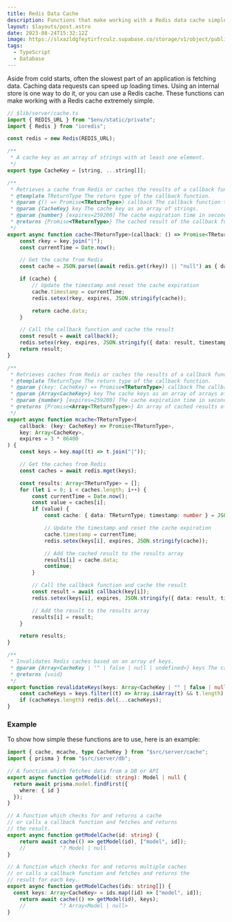 ```yaml
---
title: Redis Data Cache
description: Functions that make working with a Redis data cache simple
layout: $layouts/post.astro
date: 2023-08-24T15:32:12Z
image: https://slxazldgfeytirfrculz.supabase.co/storage/v1/object/public/images/R.webp
tags:
  - TypeScript
  - Database
---
```


Aside from cold starts, often the slowest part of an application is fetching data. Caching data requests can speed up loading times. Using an internal store is one way to do it, or you can use a Redis cache. These functions can make working with a Redis cache extremely simple.

```typescript
// $lib/server/cache.ts
import { REDIS_URL } from "$env/static/private";
import { Redis } from "ioredis";

const redis = new Redis(REDIS_URL);

/**
 * A cache key as an array of strings with at least one element.
 */
export type CacheKey = [string, ...string[]];

/**
 * Retrieves a cache from Redis or caches the results of a callback function.
 * @template TReturnType The return type of the callback function.
 * @param {() => Promise<TReturnType>} callback The callback function to cache.
 * @param {CacheKey} key The cache key as an array of strings.
 * @param {number} [expires=259200] The cache expiration time in seconds. Defaults to 3 days.
 * @returns {Promise<TReturnType>} The cached result of the callback function.
 */
export async function cache<TReturnType>(callback: () => Promise<TReturnType>, key: CacheKey, expires = 3 * 86400) {
	const rkey = key.join("|");
	const currentTime = Date.now();

	// Get the cache from Redis
	const cache = JSON.parse((await redis.get(rkey)) || "null") as { data: TReturnType; timestamp: number } | null;

	if (cache) {
		// Update the timestamp and reset the cache expiration
		cache.timestamp = currentTime;
		redis.setex(rkey, expires, JSON.stringify(cache));

		return cache.data;
	}

	// Call the callback function and cache the result
	const result = await callback();
	redis.setex(rkey, expires, JSON.stringify({ data: result, timestamp: currentTime }));
	return result;
}

/**
 * Retrieves caches from Redis or caches the results of a callback function for each key.
 * @template TReturnType The return type of the callback function.
 * @param {(key: CacheKey) => Promise<TReturnType>} callback The callback function to cache.
 * @param {Array<CacheKey>} key The cache keys as an array of arrays of strings.
 * @param {number} [expires=259200] The cache expiration time in seconds. Defaults to 3 days.
 * @returns {Promise<Array<TReturnType>>} An array of cached results of the callback function for each key.
 */
export async function mcache<TReturnType>(
	callback: (key: CacheKey) => Promise<TReturnType>,
	key: Array<CacheKey>,
	expires = 3 * 86400
) {
	const keys = key.map((t) => t.join("|"));

	// Get the caches from Redis
	const caches = await redis.mget(keys);

	const results: Array<TReturnType> = [];
	for (let i = 0; i < caches.length; i++) {
		const currentTime = Date.now();
		const value = caches[i];
		if (value) {
			const cache: { data: TReturnType; timestamp: number } = JSON.parse(value);

			// Update the timestamp and reset the cache expiration
			cache.timestamp = currentTime;
			redis.setex(keys[i], expires, JSON.stringify(cache));

			// Add the cached result to the results array
			results[i] = cache.data;
			continue;
		}

		// Call the callback function and cache the result
		const result = await callback(key[i]);
		redis.setex(keys[i], expires, JSON.stringify({ data: result, timestamp: currentTime }));

		// Add the result to the results array
		results[i] = result;
	}

	return results;
}

/**
 * Invalidates Redis caches based on an array of keys.
 * @param {Array<CacheKey | "" | false | null | undefined>} keys The cache keys as an array of arrays of strings. Empty strings, false, null, and undefined are ignored.
 * @returns {void}
 */
export function revalidateKeys(keys: Array<CacheKey | "" | false | null | undefined>) {
	const cacheKeys = keys.filter((t) => Array.isArray(t) && t.length).map((t) => (t as string[]).join("|"));
	if (cacheKeys.length) redis.del(...cacheKeys);
}
```

### Example

To show how simple these functions are to use, here is an example:

```typescript
import { cache, mcache, type CacheKey } from "$src/server/cache";
import { prisma } from "$src/server/db";

// A function which fetches data from a DB or API
export async function getModel(id: string): Model | null {
  return await prisma.model.findFirst({
    where: { id }
  });
}

// A function which checks for and returns a cache
// or calls a callback function and fetches and returns
// the result.
export async function getModelCache(id: string) {
	return await cache(() => getModel(id), ["model", id]);
	//           ^? Model | null
}

// A function which checks for and returns multiple caches
// or calls a callback function and fetches and returns the
// result for each key.
export async function getModelCaches(ids: string[]) {
  const keys: Array<CacheKey> = ids.map((id) => ["model", id]);
	return await cache(() => getModel(id), keys);
	//           ^? Array<Model | null>
}
```